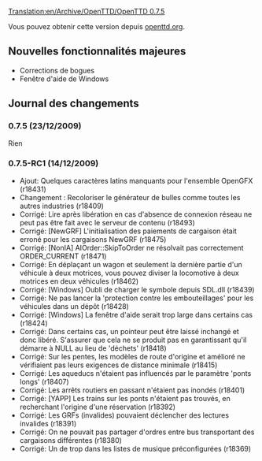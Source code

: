 [[Translation:en/Archive/OpenTTD/OpenTTD 0.7.5]]


{{fr/Livraison|prec=en/Archive/OpenTTD/OpenTTD 0.7.4|suiv=en/Archive/OpenTTD/OpenTTD 1.0.0|date=23/12/2009}}

Vous pouvez obtenir cette version depuis [http://www.openttd.org/en/download-stable openttd.org].

==Nouvelles fonctionnalités majeures==

*Corrections de bogues
*Fenêtre d'aide de Windows

==Journal des changements==

===0.7.5 (23/12/2009)===

Rien

===0.7.5-RC1 (14/12/2009)===

* Ajout: Quelques caractères latins manquants pour l'ensemble OpenGFX (r18431)
* Changement {{en/Flyspray|3349}}: Recoloriser le générateur de bulles comme toutes les autres industries (r18409)
* Corrigé: Lire après libération en cas d'absence de connexion réseau ne peut pas être fait avec le serveur de contenu (r18493)
* Corrigé: [NewGRF] L'initialisation des paiements de cargaison était erroné pour les cargaisons NewGRF {{en/Flyspray|3344}} (r18475)
* Corrigé: [NonIA] AIOrder::SkipToOrder ne résolvait pas correctement ORDER_CURRENT (r18471)
* Corrigé: En déplaçant un wagon et seulement la dernière partie d'un véhicule à deux motrices, vous pouvez diviser la locomotive à deux motrices en deux véhicules (r18462)
* Corrigé: [Windows] Oubli de charger le symbole depuis SDL.dll (r18439)
* Corrigé: Ne pas lancer la 'protection contre les embouteillages' pour les véhicules dans un dépôt {{en/Flyspray|3360}} (r18428)
* Corrigé: [Windows] La fenêtre d'aide serait trop large dans certains cas {{en/Flyspray|3327}} (r18424)
* Corrigé: Dans certains cas, un pointeur peut être laissé inchangé et donc libéré. S'assurer que cela ne se produit pas en garantissant qu'il démarre à NULL au lieu de 'déchets' {{en/Flyspray|3298}} (r18418)
* Corrigé: Sur les pentes, les modèles de route d'origine et amélioré ne vérifiaient pas leurs exigences de distance minimale {{en/Flyspray|3332}} (r18415)
* Corrigé: Les aqueducs n'étaient pas influencés par le paramètre 'ponts longs' {{en/Flyspray|3338}} (r18407)
* Corrigé: Les arrêts routiers en passant n'étaient pas inondés (r18401)
* Corrigé: [YAPP] Les trains sur les ponts n'étaient pas trouvés, en recherchant l'origine d'une réservation {{en/Flyspray|3345}} (r18392)
* Corrigé: Les GRFs (invalides) pouvaient déclencher des lectures invalides (r18391)
* Corrigé: On ne pouvait pas partager d'ordres entre bus transportant des cargaisons différentes (r18380)
* Corrigé: Un de trop dans les listes de musique préconfigurées {{en/Flyspray|3339}} (r18369)